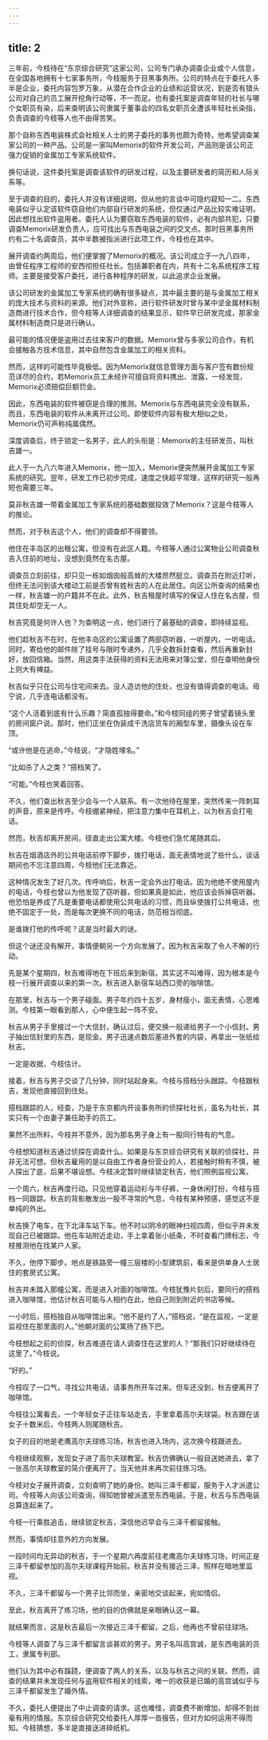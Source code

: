 ```yaml
---
---
---
```

title: 2
---



三年前，今枝待在“东京综合研究”这家公司，公司专门承办调查企业或个人信息，在全国各地拥有十七家事务所，今枝服务于目黑事务所。公司的特点在于委托人多半是企业，委托内容包罗万象，从潜在合作企业的业绩和运营状况，到是否有猎头公司对自己的员工展开挖角行动等，不一而足。也有委托案是调查年轻的社长与哪个女职员有染，后来查明该公司隶属于董事会的四名女职员全遭该年轻社长染指，负责调查的今枝等人也不由得苦笑。

那个自称东西电装株式会社相关人士的男子委托的事务也颇为奇特，他希望调查某家公司的一种产品。公司是一家叫Memorix的软件开发公司，产品则是该公司正强力促销的金属加工专家系统软件。

换句话说，这件委托案是调查该软件的研发过程，以及主要研发者的简历和人际关系等。

至于调查的目的，委托人并没有详细说明，但从他的言谈中可隐约窥知一二。东西电装似乎认定该软件窃自他们内部自行研发的系统，但仅通过产品比较实难证明，因此想找出软件盗用者。委托人认为要窃取东西电装的软件，必有内部共犯，只要调查Memorix研发负责人，应可找出与东西电装之间的交叉点。那时目黑事务所约有二十名调查员，其中半数被指派进行此项工作，今枝也在其中。

展开调查约两周后，他们便掌握了Memorix的概况。该公司成立于一九八四年，由曾任程序工程师的安西彻担任社长。包括兼职者在内，共有十二名系统程序工程师。主要是接受客户委托，进行各种程序的研发，以此追求企业发展。

该公司研发的金属加工专家系统的确有很多疑点，其中最主要的是与金属加工相关的庞大技术与资料的来源。他们对外宣称，进行软件研发时曾与某中坚金属材料制造商进行技术合作，但今枝等人详细调查的结果显示，软件早已研发完成，那家金属材料制造商只是进行确认。

最可能的情况便是盗用过去往来客户的数据。Memorix曾与多家公司合作，有机会接触各方技术信息，其中自然包含金属加工的相关资料。

然而，这样的可能性毕竟极低。因为Memorix就信息管理方面与客户签有数份规范详尽的合约，若Memorix员工未经许可擅自将资料携出、泄露，一经发现，Memorix必须赔偿巨额罚金。

因此，东西电装的软件被窃是合理的推测。Memorix与东西电装完全没有联系，而且，东西电装的软件从未离开过公司。即使软件内容有极大相似之处，Memorix仍可声称纯属偶然。

深度调查后，终于锁定一名男子，此人的头衔是：Memorix的主任研发员，叫秋吉雄一。

此人于一九八六年进入Memorix，他一加入，Memorix便突然展开金属加工专家系统的研究。翌年，研发工作已初步完成，速度之快超平常理，这样的研究一般再短也需要三年。

莫非秋吉雄一带着金属加工专家系统的基础数据投效了Memorix？这是今枝等人的推论。

然而，对于秋吉这个人，他们的调查却不得要领。

他住在丰岛区的出租公寓，但没有在此区人籍。今枝等人通过公寓物业公司调查秋吉入住前的地址，没想到竟然在名古屋。

调查员立刻前往，却只见一栋如烟囱般高耸的大楼昂然挺立。调查员在附近打听，但终无法问到该大楼动工前是否曾有姓秋吉的人在此居住。向区公所查询的结果也一样，秋吉雄一的户籍并不在此。此外，秋吉租屋时填写的保证人住在名古屋，但其住处却空无一人。

秋吉究竟是何许人也？为查明这一点，他们进行了最基础的调查，即持续监视。

他们趁秋吉不在时，在他丰岛区的公寓设置了两部窃听器，一听屋内，一听电话。同时，寄给他的邮件除了挂号与限时专递外，几乎全数拆封查看，然后再重新封好，放回信箱。当然，用这类手法获得的资料无法用来对簿公堂，但在查明他身份上则大有裨益。

秋吉似乎只在公司与住宅间来去。没人造访他的住处，也没有值得调查的电话。毋宁说，几乎连电话都没有。

“这个人活着到底有什么乐趣？简直孤独得要命。”和今枝同组的男子曾望着镜头里的房间窗户说。那时，他们正坐在伪装成千洗店货车的厢型车里，摄像头设在车顶。

“或许他是在逃命，”今枝说，“才隐姓埋名。”

“比如杀了人之类？”搭档笑了。

“可能。”今枝也笑着回答。

不久，他们查出秋吉至少会与一个人联系。有一次他待在屋里，突然传来一阵刺耳的声音，原来是传呼。今枝绷紧神经，把注意力集中在耳机上，以为秋吉会打电话。

然而，秋吉却离开房间，径直走出公寓大楼。今枝他们急忙尾随其后。

秋吉在烟酒店外的公共电话前停下脚步，拨打电话，面无表情地说了些什么，谈话期间也不忘注意四周，今枝他们无法靠近。

这种情况发生了好几次。传呼响后，秋吉一定会外出打电话。因为他绝不使用屋内的电话，今枝也曾以为他发现了窃听器，但如果真是如此，他应该会拆掉窃听器。他恐怕是养成了凡是重要电话都使用公共电话的习惯，而且纵使拨打公共电话，也绝不固定于一处，而是每次更换不同的电话，防范相当彻底。

是谁拨打他的传呼呢？这是当时最大的谜。

但这个谜还没有解开，事情便朝另一个方向发展了。因为秋吉采取了令人不解的行动。

先是某个星期四，秋吉难得地在下班后来到新宿。其实这不叫难得，因为根本是今枝一行展开调查以来的第一次。秋吉进入新宿车站西口旁的咖啡馆。

在那里，秋吉与一个男子碰面。男子年约四十五岁，身材瘦小，面无表情，心思难测。今枝第一眼看到那人，心中便生起一阵不安。

秋吉从男子手里接过一个大信封，确认过后，便交换一般递给男子一个小信封。男子抽出信封里的东西，是现金。男子迅速点数后塞进外套的内袋，再拿出一张纸给秋吉。

一定是收据，今枝估计。

接着，秋吉与男子交谈了几分钟，同时站起身来。今枝与搭档分头跟踪。今枝跟秋吉，发现他直接回到住处。

搭档跟踪的人，经查，乃是于东京都内开设事务所的侦探社社长，虽名为社长，其实只有一个由妻子兼任助手的员工。

果然不出所料，今枝并不意外，因为那名男子身上有一股同行特有的气息。

今枝想知道秋吉通过侦探在调查什么。如果是与东京综合研究有关联的侦探社，并非无法可想。但秋吉雇用的是以自由工作者身份营业的人，若接触时稍有不慎，被人探出了底，后果不堪设想。今枝决定暂时继续锁定秋吉，他们照例监视公寓。

一个周六，秋吉再度行动。只见他穿着运动衫与牛仔裤，一身休闲打扮，今枝与搭档一同跟踪。秋吉的背影散发出一股不寻常的气息，今枝有某种预感，感觉这不是单纯的外出。

秋吉换了电车，在下北泽车站下车。他不时以阴冷的眼神扫视四周，但似乎并未发现自己已被跟踪。他在车站附近走动，手上拿着张小纸条，不时查看门牌标志，今枝推测他在找某户人家。

不久，他停下脚步。地点是铁路旁一幢三层楼的小型建筑前，看来是供单身人士居住的套房式公寓。

秋吉并未踏入那幢公寓，而是进入对面的咖啡馆。今枝犹豫片刻后，要同行的搭档进入咖啡馆，他估计秋吉可能与人相约在此，他自己则到附近的书店等候。

一小时后，搭档独自从咖啡馆出来。“他不是约了人，”搭档说，“是在监视，一定是监视住在那里面的人。”他朝对面的公寓扬了扬下巴。

今枝想起之前的侦探，秋吉难道在请人调查住在这里的人？“那我们只好继续待在这里了。”今枝说。

“好的。”

今枝叹了一口气，寻找公共电话，请事务所开车过来。但车还没到，秋吉便离开了咖啡馆。

今枝往公寓看去，一个年轻女子正往车站走去，手里拿着高尔夫球袋。秋吉跟在该女子十数米后，今枝两人则尾随秋吉。

女子的目的地是老鹰高尔夫球练习场，秋吉也进入场内，这次换今枝跟进去。

今枝继续观察，发现女子进了高尔夫球教室。秋吉仿佛确认一般目送她进去，拿了一张高尔夫球教室的简介便离开了。当天他并未再次前往练习场。

今枝对女子展开调查，立刻查明了她的身份。她叫三泽千都留，服务于人才派遣公司。今枝等人向该公司查询，得知她曾被派遣至东西电装。于是，秋吉与东西电装总算连起来了。

今枝一行乘胜追击，继续锁定秋吉，深信他迟早会与三泽千都留接触。

然而，事情却往意外的方向发展。

一段时间均无异动的秋吉，于一个星期六再度前往老鹰高尔夫球练习场，时间正是三泽千都留参加的高尔夫球课程开始前。秋吉并没有接近三泽，照样在暗地里监视。

不久，三泽千都留与一个男子比邻而坐，亲密地交谈起来，宛如情侣。

至此，秋吉离开了练习场，他的目的仿佛就是亲眼确认这一幕。

就结果而言，这是秋吉最后一次接近三泽千都留。之后，他再也不曾前往球场。

今枝等人调查了与三泽千都留言谈甚欢的男子。男子名叫高宫诚，是东西电装的员工，隶属专利部。

他们认为其中必有蹊跷，便调查了两人的关系，以及与秋吉之间的关联。然而，调查的结果并未发现任何与盗用软件相关的线索，唯一的收获是已婚的高宫诚似乎与三泽千都留发生了婚外情。

不久，委托人便提出了中止调查的请求。这也难怪，调查费不断增加，却得不到丝毫有用的情报。东京综合研究交给委托人厚厚一沓报告，但对方如何运用不得而知。今枝猜想，多半是直接送进碎纸机。